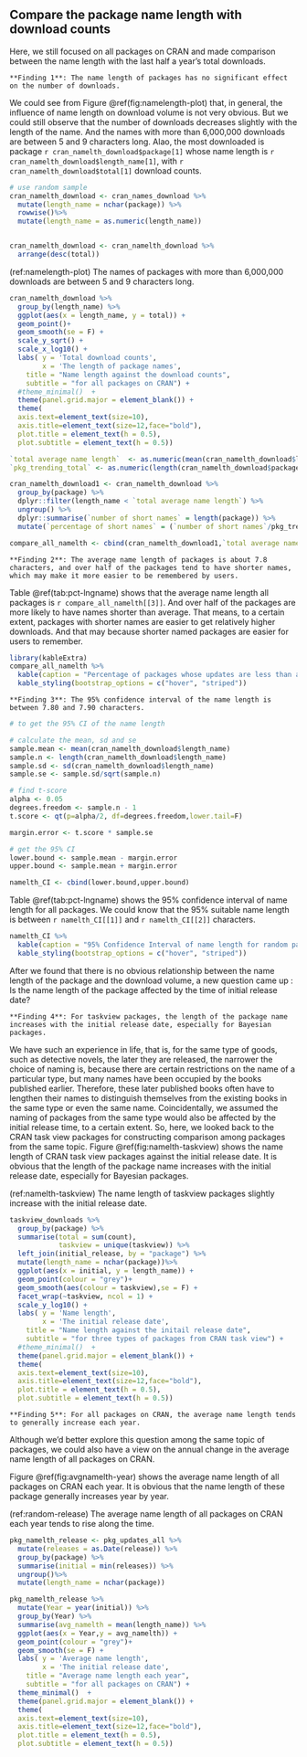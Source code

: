## Compare the package name length with download counts

Here, we still focused on all packages on CRAN and made comparison between the name length with the last half a year's total downloads.

```block
**Finding 1**: The name length of packages has no significant effect on the number of downloads.
```

We could see from Figure \@ref(fig:namelength-plot) that, in general, the influence of name length on download volume is not very obvious. But we could still observe that the number of downloads decreases slightly with the length of the name. And the names with more than 6,000,000 downloads are between 5 and 9 characters long. Alao, the most downloaded is package `r cran_namelth_download$package[1]` whose name length is `r cran_namelth_download$length_name[1]`, with `r cran_namelth_download$total[1]` download counts.

```r
# use random sample
cran_namelth_download <- cran_names_download %>%
  mutate(length_name = nchar(package)) %>%
  rowwise()%>%
  mutate(length_name = as.numeric(length_name)) 


cran_namelth_download <- cran_namelth_download %>%
  arrange(desc(total)) 
```

(ref:namelength-plot) The names of packages with more than 6,000,000 downloads are between 5 and 9 characters long. 

```r
cran_namelth_download %>%
  group_by(length_name) %>%
  ggplot(aes(x = length_name, y = total)) +
  geom_point()+
  geom_smooth(se = F) +
  scale_y_sqrt() +
  scale_x_log10() +
  labs( y = 'Total download counts',
        x = 'The length of package names',
    title = "Name length against the download counts",
    subtitle = "for all packages on CRAN") +
  #theme_minimal()  +
  theme(panel.grid.major = element_blank()) +
  theme(
  axis.text=element_text(size=10),
  axis.title=element_text(size=12,face="bold"),
  plot.title = element_text(h = 0.5),
  plot.subtitle = element_text(h = 0.5))


```


```r
`total average name length`  <- as.numeric(mean(cran_namelth_download$length_name))
`pkg_trending_total` <- as.numeric(length(cran_namelth_download$package))

cran_namelth_download1 <- cran_namelth_download %>%
  group_by(package) %>%
  dplyr::filter(length_name < `total average name length`) %>%
  ungroup() %>%
  dplyr::summarise(`number of short names` = length(package)) %>%
  mutate(`percentage of short names` = (`number of short names`/pkg_trending_total)*100)

compare_all_namelth <- cbind(cran_namelth_download1,`total average name length`)

```

```block
**Finding 2**: The average name length of packages is about 7.8 characters, and over half of the packages tend to have shorter names, which may make it more easier to be remembered by users.
```

Table \@ref(tab:pct-lngname) shows that the average name length all packages is `r compare_all_namelth[[3]]`. And over half of the packages are more likely to have names shorter than average. That means, to a certain extent, packages with shorter names are easier to get relatively higher downloads. And that may because shorter named packages are easier for users to remember.

```r
library(kableExtra)
compare_all_namelth %>%
  kable(caption = "Percentage of packages whose updates are less than average") %>%
  kable_styling(bootstrap_options = c("hover", "striped"))
```

```block
**Finding 3**: The 95% confidence interval of the name length is between 7.80 and 7.90 characters.
```

```r
# to get the 95% CI of the name length

# calculate the mean, sd and se
sample.mean <- mean(cran_namelth_download$length_name)
sample.n <- length(cran_namelth_download$length_name)
sample.sd <- sd(cran_namelth_download$length_name)
sample.se <- sample.sd/sqrt(sample.n)

# find t-score
alpha <- 0.05
degrees.freedom <- sample.n - 1
t.score <- qt(p=alpha/2, df=degrees.freedom,lower.tail=F)

margin.error <- t.score * sample.se

# get the 95% CI
lower.bound <- sample.mean - margin.error
upper.bound <- sample.mean + margin.error

namelth_CI <- cbind(lower.bound,upper.bound)

```

Table \@ref(tab:pct-lngname) shows the 95% confidence interval of name length for all packages. We could know that the 95% suitable name length is between `r namelth_CI[[1]]` and `r namelth_CI[[2]]` characters.

```r
namelth_CI %>%
  kable(caption = "95% Confidence Interval of name length for random packages") %>%
  kable_styling(bootstrap_options = c("hover", "striped"))
```

After we found that there is no obvious relationship between the name length of the package and the download volume, a new question came up : Is the name length of the package affected by the time of initial release date?

```block
**Finding 4**: For taskview packages, the length of the package name increases with the initial release date, especially for Bayesian packages.
```

We have such an experience in life, that is, for the same type of goods, such as detective novels, the later they are released, the narrower the choice of naming is, because there are certain restrictions on the name of a particular type, but many names have been occupied by the books published earlier. Therefore, these later published books often have to lengthen their names to distinguish themselves from the existing books in the same type or even the same name. 
Coincidentally, we assumed the naming of packages from the same type would also be affected by the initial release time, to a certain extent. So, here, we looked back to the CRAN task view packages for constructing comparison among packages from the same topic. Figure \@ref(fig:namelth-taskview) shows the name length of CRAN task view packages against the initial release date. It is obvious that the length of the package name increases with the initial release date, especially for Bayesian packages.

(ref:namelth-taskview) The name length of taskview packages slightly increase with the initial release date.

```r
taskview_downloads %>% 
  group_by(package) %>% 
  summarise(total = sum(count), 
            taskview = unique(taskview)) %>% 
  left_join(initial_release, by = "package") %>%
  mutate(length_name = nchar(package))%>%
  ggplot(aes(x = initial, y = length_name)) +
  geom_point(colour = "grey")+
  geom_smooth(aes(colour = taskview),se = F) +
  facet_wrap(~taskview, ncol = 1) +
  scale_y_log10() +
  labs( y = 'Name length',
        x = 'The initial release date',
    title = "Name length against the initail release date",
    subtitle = "for three types of packages from CRAN task view") +
  #theme_minimal()  +
  theme(panel.grid.major = element_blank()) +
  theme(
  axis.text=element_text(size=10),
  axis.title=element_text(size=12,face="bold"),
  plot.title = element_text(h = 0.5),
  plot.subtitle = element_text(h = 0.5))
```


```block
**Finding 5**: For all packages on CRAN, the average name length tends to generally increase each year.
```

Although we'd better explore this question among the same topic of packages, we could also have a view on the annual change in the average name length of all packages on CRAN.

Figure \@ref(fig:avgnamelth-year) shows the average name length of all packages on CRAN each year. It is obvious that the name length of these package generally increases year by year.

(ref:random-release) The average name length of all packages on CRAN each year tends to rise along the time.

```r
pkg_namelth_release <- pkg_updates_all %>%
  mutate(releases = as.Date(release)) %>% 
  group_by(package) %>% 
  summarise(initial = min(releases)) %>% 
  ungroup()%>%
  mutate(length_name = nchar(package)) 

pkg_namelth_release %>%
  mutate(Year = year(initial)) %>%
  group_by(Year) %>%
  summarise(avg_namelth = mean(length_name)) %>%
  ggplot(aes(x = Year,y = avg_namelth)) +
  geom_point(colour = "grey")+
  geom_smooth(se = F) +
  labs( y = 'Average name length',
        x = 'The initial release date',
    title = "Average name length each year",
    subtitle = "for all packages on CRAN") +
  theme_minimal()  +
  theme(panel.grid.major = element_blank()) +
  theme(
  axis.text=element_text(size=10),
  axis.title=element_text(size=12,face="bold"),
  plot.title = element_text(h = 0.5),
  plot.subtitle = element_text(h = 0.5))
```

